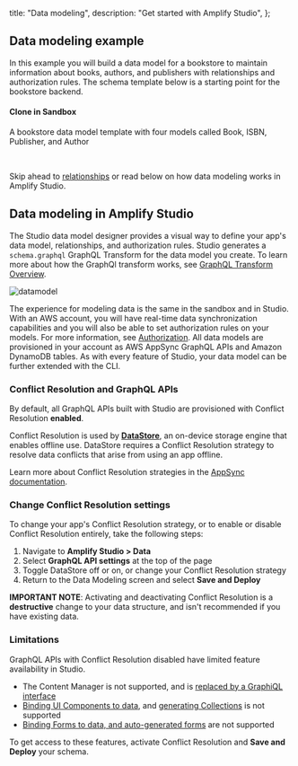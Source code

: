   title: "Data modeling",
  description: "Get started with Amplify Studio",
};

## Data modeling example

In this example you will build a data model for a bookstore to maintain information about books, authors, and publishers with relationships and authorization rules. The schema template below is a starting point for the bookstore backend.

<Grid grid-gap="2" columns={1} className="margin-top-lg margin-bottom-lg">
  <Card
    external
    href="https://sandbox.amplifyapp.com/schema-design/4f1a9f51-5783-4da5-9db1-60ce071e6539/clone"
    containertag="amplify-external-link"
  >
    <CardGraphic alt="Amplify Studio logo" src="/images/console/adminui.svg" />
    <CardDetail>
      <h4>Clone in Sandbox</h4>
      <p>
        A bookstore data model template with four models called Book, ISBN,
        Publisher, and Author
      </p>
    </CardDetail>
  </Card>
</Grid>
<br />

Skip ahead to [relationships](/console/data/relationships) or read below on how data modeling works in Amplify Studio.

## Data modeling in Amplify Studio

The Studio data model designer provides a visual way to define your app's data model, relationships, and authorization rules. Studio generates a `schema.graphql` GraphQL Transform for the data model you create. To learn more about how the GraphQl transform works, see [GraphQL Transform Overview](/cli/graphql-transformer/overview).

![datamodel](/images/console/datamodel.gif)

The experience for modeling data is the same in the sandbox and in Studio. With an AWS account, you will have real-time data synchronization capabilities and you will also be able to set authorization rules on your models. For more information, see [Authorization](/console/authz/authorization). All data models are provisioned in your account as AWS AppSync GraphQL APIs and Amazon DynamoDB tables. As with every feature of Studio, your data model can be further extended with the CLI.

### Conflict Resolution and GraphQL APIs
By default, all GraphQL APIs built with Studio are provisioned with Conflict Resolution **enabled**. 

Conflict Resolution is used by **[DataStore](/lib/datastore/getting-started)**, an on-device storage engine that enables offline use. DataStore requires a Conflict Resolution strategy to resolve data conflicts that arise from using an app offline. 

Learn more about Conflict Resolution strategies in the [AppSync documentation](https://docs.aws.amazon.com/appsync/latest/devguide/conflict-detection-and-sync.html#conflict-detection-and-resolution).

### Change Conflict Resolution settings
To change your app's Conflict Resolution strategy, or to enable or disable Conflict Resolution entirely, take the following steps:

1. Navigate to **Amplify Studio > Data**
2. Select **GraphQL API settings** at the top of the page
3. Toggle DataStore off or on, or change your Conflict Resolution strategy
4. Return to the Data Modeling screen and select **Save and Deploy**

<Callout warning>


**IMPORTANT NOTE**: Activating and deactivating Conflict Resolution is a **destructive** change to your data structure, and isn't recommended if you have existing data. 


</Callout>

### Limitations

GraphQL APIs with Conflict Resolution disabled have limited feature availability in Studio. 


- The Content Manager is not supported, and is [replaced by a GraphiQL interface](content-management/#limitations)
- [Binding UI Components to data](../uibuilder/databinding/), and [generating Collections](../uibuilder/collections/) is not supported
- [Binding Forms to data, and auto-generated forms](../formbuilder/overview/) are not supported


To get access to these features, activate Conflict Resolution and **Save and Deploy** your schema.

